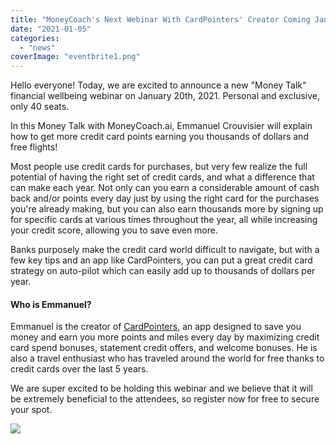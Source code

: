 ```yaml
---
title: "MoneyCoach's Next Webinar With CardPointers' Creator Coming January 20, 2021"
date: "2021-01-05"
categories: 
  - "news"
coverImage: "eventbrite1.png"
---
```


Hello everyone! Today, we are excited to announce a new "Money Talk" financial wellbeing webinar on January 20th, 2021. Personal and exclusive, only 40 seats.

In this Money Talk with MoneyCoach.ai, Emmanuel Crouvisier will explain how to get more credit card points earning you thousands of dollars and free flights!

Most people use credit cards for purchases, but very few realize the full potential of having the right set of credit cards, and what a difference that can make each year. Not only can you earn a considerable amount of cash back and/or points every day just by using the right card for the purchases you're already making, but you can also earn thousands more by signing up for specific cards at various times throughout the year, all while increasing your credit score, allowing you to save even more. 

Banks purposely make the credit card world difficult to navigate, but with a few key tips and an app like CardPointers, you can put a great credit card strategy on auto-pilot which can easily add up to thousands of dollars per year.

#### Who is Emmanuel?

Emmanuel is the creator of [CardPointers](https://apps.apple.com/us/app/cardpointers/id1472875808), an app designed to save you money and earn you more points and miles every day by maximizing credit card spend bonuses, statement credit offers, and welcome bonuses. He is also a travel enthusiast who has traveled around the world for free thanks to credit cards over the last 5 years.

We are super excited to be holding this webinar and we believe that it will be extremely beneficial to the attendees, so register now for free to secure your spot.

[![](images/Money-Talk-Button-Cardpointers.png)](https://www.eventbrite.com/e/money-talk-earn-thousands-of-dollars-with-credit-card-points-tickets-135462743713)
